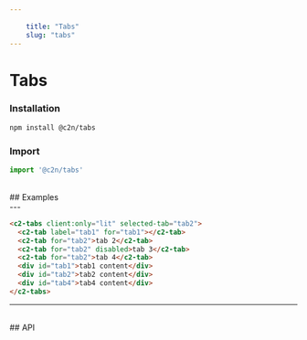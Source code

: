 ```yaml
---
    
    title: "Tabs"
    slug: "tabs"
---
```




# Tabs

### Installation

```bash tag=CodeBlock
npm install @c2n/tabs
```

### Import

```typescript tag=CodeBlock
import '@c2n/tabs'
```

<br />
## Examples
<br />
---

```html tag=MdxCodeBlock,compack=true,component=c2-tabs
<c2-tabs client:only="lit" selected-tab="tab2">
  <c2-tab label="tab1" for="tab1"></c2-tab>
  <c2-tab for="tab2">tab 2</c2-tab>
  <c2-tab for="tab2" disabled>tab 3</c2-tab>
  <c2-tab for="tab2">tab 4</c2-tab>
  <div id="tab1">tab1 content</div>
  <div id="tab2">tab2 content</div>
  <div id="tab4">tab4 content</div>
</c2-tabs>
```

---

<br />
## API

<ApiTable componentTag="c2-tabs"></ApiTable>
